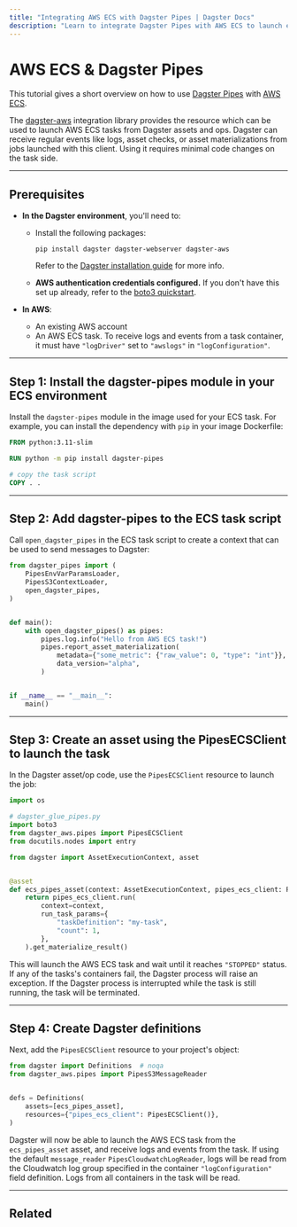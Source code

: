 ```yaml
---
title: "Integrating AWS ECS with Dagster Pipes | Dagster Docs"
description: "Learn to integrate Dagster Pipes with AWS ECS to launch external code from Dagster assets."
---
```


# AWS ECS & Dagster Pipes

This tutorial gives a short overview on how to use [Dagster Pipes](/concepts/dagster-pipes) with [AWS ECS](https://aws.amazon.com/ecs/).

The [dagster-aws](/\_apidocs/libraries/dagster-aws) integration library provides the <PyObject object="PipesECSClient" module="dagster_aws.pipes" /> resource which can be used to launch AWS ECS tasks from Dagster assets and ops. Dagster can receive regular events like logs, asset checks, or asset materializations from jobs launched with this client. Using it requires minimal code changes on the task side.

---

## Prerequisites

- **In the Dagster environment**, you'll need to:

  - Install the following packages:

    ```shell
    pip install dagster dagster-webserver dagster-aws
    ```

    Refer to the [Dagster installation guide](/getting-started/install) for more info.

  - **AWS authentication credentials configured.** If you don't have this set up already, refer to the [boto3 quickstart](https://boto3.amazonaws.com/v1/documentation/api/latest/guide/quickstart.html).

- **In AWS**:

  - An existing AWS account
  - An AWS ECS task. To receive logs and events from a task container, it must have `"logDriver"` set to `"awslogs"` in `"logConfiguration"`.

---

## Step 1: Install the dagster-pipes module in your ECS environment

Install the `dagster-pipes` module in the image used for your ECS task. For example, you can install the dependency with `pip` in your image Dockerfile:

```Dockerfile
FROM python:3.11-slim

RUN python -m pip install dagster-pipes

# copy the task script
COPY . .
```

---

## Step 2: Add dagster-pipes to the ECS task script

Call `open_dagster_pipes` in the ECS task script to create a context that can be used to send messages to Dagster:

```python file=/guides/dagster/dagster_pipes/ecs/task.py
from dagster_pipes import (
    PipesEnvVarParamsLoader,
    PipesS3ContextLoader,
    open_dagster_pipes,
)


def main():
    with open_dagster_pipes() as pipes:
        pipes.log.info("Hello from AWS ECS task!")
        pipes.report_asset_materialization(
            metadata={"some_metric": {"raw_value": 0, "type": "int"}},
            data_version="alpha",
        )


if __name__ == "__main__":
    main()
```

---

## Step 3: Create an asset using the PipesECSClient to launch the task

In the Dagster asset/op code, use the `PipesECSClient` resource to launch the job:

```python file=/guides/dagster/dagster_pipes/ecs/dagster_code.py startafter=start_asset_marker endbefore=end_asset_marker
import os

# dagster_glue_pipes.py
import boto3
from dagster_aws.pipes import PipesECSClient
from docutils.nodes import entry

from dagster import AssetExecutionContext, asset


@asset
def ecs_pipes_asset(context: AssetExecutionContext, pipes_ecs_client: PipesECSClient):
    return pipes_ecs_client.run(
        context=context,
        run_task_params={
            "taskDefinition": "my-task",
            "count": 1,
        },
    ).get_materialize_result()
```

This will launch the AWS ECS task and wait until it reaches `"STOPPED"` status. If any of the tasks's containers fail, the Dagster process will raise an exception. If the Dagster process is interrupted while the task is still running, the task will be terminated.

---

## Step 4: Create Dagster definitions

Next, add the `PipesECSClient` resource to your project's <PyObject object="Definitions" /> object:

```python file=/guides/dagster/dagster_pipes/ecs/dagster_code.py startafter=start_definitions_marker endbefore=end_definitions_marker
from dagster import Definitions  # noqa
from dagster_aws.pipes import PipesS3MessageReader


defs = Definitions(
    assets=[ecs_pipes_asset],
    resources={"pipes_ecs_client": PipesECSClient()},
)
```

Dagster will now be able to launch the AWS ECS task from the `ecs_pipes_asset` asset, and receive logs and events from the task. If using the default `message_reader` `PipesCloudwatchLogReader`, logs will be read from the Cloudwatch log group specified in the container `"logConfiguration"` field definition. Logs from all containers in the task will be read.

---

## Related

<ArticleList>
  <ArticleListItem
    title="Dagster Pipes"
    href="/concepts/dagster-pipes"
  ></ArticleListItem>
  <ArticleListItem
    title="AWS ECS Pipes API reference"
    href="/_apidocs/libraries/dagster-aws#dagster_aws.pipes.PipesECSClient"
  ></ArticleListItem>
</ArticleList>
